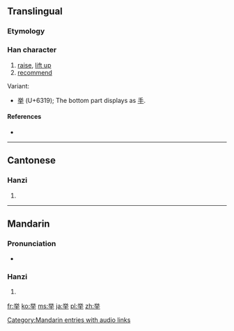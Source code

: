 {{also|舉}}<!-- may be replaced by zh-forms -->
==Translingual==
{{stroke order|strokes=9}}

===Etymology===
{{Han simp|舉|f=與|t=兴}}

===Han character===
{{Han char|rn=3|rad=丶|as=08|sn=9|four=|canj=火金手 (FCQ)}}

# [[raise]], [[lift up]]
# [[recommend]]

Variant:
* [[挙]] (U+6319); The bottom part displays as [[手]].

====References====
* {{Han ref|kx=0081.041|hdz=10047.030|uh=4E3E|ud=20030}}

----

==Cantonese==

===Hanzi===
{{yue-hanzi|jyut=|y=geui2|tra=舉}}

# {{defn|lang=yue|sort=丶08}}

----

==Mandarin==

===Pronunciation===
* {{audio|zh-jǔ.ogg|audio}}

===Hanzi===
{{cmn-hanzi|tra=[[舉]] (or [[擧]] or [[𦦙]])|pin=[[jǔ]] ([[ju3]]), [[nüè]] ([[nüe4]]), [[tuō]] ([[tuo1]]), [[zhè]] ([[zhe4]])|wg=chü<sup>3</sup>, <sup>4</sup>, t'o<sup>1</sup>, che<sup>4</sup>}}

# {{defn|lang=cmn|sort=丶08}}

[[Category:Mandarin entries with audio links]]

[[fr:举]]
[[ko:举]]
[[ms:举]]
[[ja:举]]
[[pl:举]]
[[zh:举]]